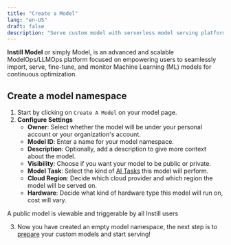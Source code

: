 ```yaml
---
title: "Create a Model"
lang: "en-US"
draft: false
description: "Serve custom model with serverless model serving platform Instill Core https://github.com/instill-ai/instill-core"
---
```


**Instill Model** or simply Model, is an advanced and scalable ModelOps/LLMOps platform focused on empowering users to seamlessly import, serve, fine-tune, and monitor Machine Learning (ML) models for continuous optimization.

## Create a model namespace

1. Start by clicking on `Create A Model` on your model page.
2. **Configure Settings**
    - **Owner**: Select whether the model will be under your personal account or your organization's account.
    - **Model ID**: Enter a name for your model namespace.
    - **Description**: Optionally, add a description to give more context about the model.
    - **Visibility**: Choose if you want your model to be public or private.
    - **Model Task**: Select the kind of [AI Tasks](ai-task) this model will perform.
    - **Cloud Region**: Decide which cloud provider and which region the model will be served on.
    - **Hardware**: Decide what kind of hardware type this model will run on, cost will vary.

<InfoBlock type="info" title="info">
  A public model is viewable and triggerable by all Instill users
</InfoBlock>

3. Now you have created an empty model namespace, the next step is to [prepare](prepare) your custom models and start serving!
